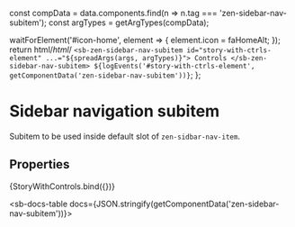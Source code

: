 
const compData = data.components.find(n => n.tag === 'zen-sidebar-nav-subitem');
const argTypes = getArgTypes(compData);

<Meta
  title="Navigation/Sidebar navigation/Sidebar nav subitem"
  component="zen-sidebar-nav-subitem"
  argTypes={argTypes}
/>

  waitForElement('#icon-home', element => {
    element.icon = faHomeAlt;
  });
  return html/*html*/ `
    <sb-zen-sidebar-nav-subitem id="story-with-ctrls-element" ...="${spreadArgs(args, argTypes)}">
      Controls
    </sb-zen-sidebar-nav-subitem>
    ${logEvents('#story-with-ctrls-element', getComponentData('zen-sidebar-nav-subitem'))}
  `;
};

# Sidebar navigation subitem

Subitem to be used inside default slot of `zen-sidbar-nav-item`.

## Properties

<Canvas>
  <Story
    name="default"
    args={{
      ...getDefaultArgs(argTypes),
    }}
  >
    {StoryWithControls.bind({})}
  </Story>
</Canvas>

<ArgsTable story="default" />

<sb-docs-table docs={JSON.stringify(getComponentData('zen-sidebar-nav-subitem'))}></sb-docs-table>
